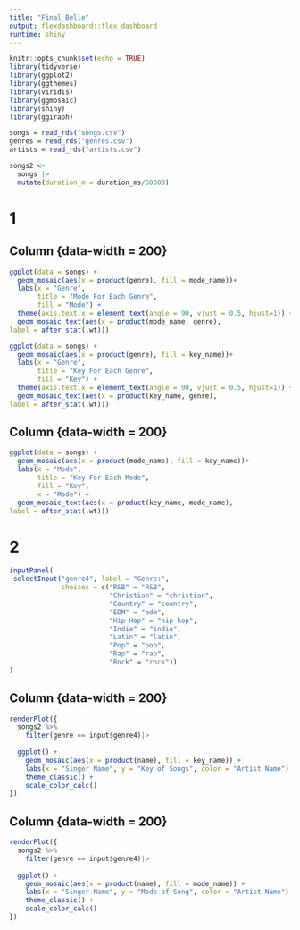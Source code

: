 ```yaml
---
title: "Final_Belle"
output: flexdashboard::flex_dashboard
runtime: shiny
---
```


```r
knitr::opts_chunk$set(echo = TRUE)
library(tidyverse)
library(ggplot2)
library(ggthemes)
library(viridis)
library(ggmosaic)
library(shiny)
library(ggiraph)
```

```r
songs = read_rds("songs.csv")
genres = read_rds("genres.csv")
artists = read_rds("artists.csv")

songs2 <- 
  songs |>
  mutate(duration_m = duration_ms/60000)

```


1
==========================


Column {data-width = 200}
-------------------------
```r
ggplot(data = songs) + 
  geom_mosaic(aes(x = product(genre), fill = mode_name))+
  labs(x = "Genre",
       title = "Mode For Each Genre",
       fill = "Mode") +
  theme(axis.text.x = element_text(angle = 90, vjust = 0.5, hjust=1)) +
  geom_mosaic_text(aes(x = product(mode_name, genre),
label = after_stat(.wt))) 

ggplot(data = songs) + 
  geom_mosaic(aes(x = product(genre), fill = key_name))+
  labs(x = "Genre",
       title = "Key For Each Genre",
       fill = "Key") +
  theme(axis.text.x = element_text(angle = 90, vjust = 0.5, hjust=1)) +
  geom_mosaic_text(aes(x = product(key_name, genre),
label = after_stat(.wt)))


```


Column {data-width = 200}
-------------------------
```r
ggplot(data = songs) + 
  geom_mosaic(aes(x = product(mode_name), fill = key_name))+
  labs(x = "Mode",
       title = "Key For Each Mode",
       fill = "Key",
       x = "Mode") +
  geom_mosaic_text(aes(x = product(key_name, mode_name),
label = after_stat(.wt)))

```




2
==========================

```r
inputPanel(
 selectInput("genre4", label = "Genre:", 
             choices = c("R&B" = "R&B",
                         "Christian" = "christian",
                         "Country" = "country",
                         "EDM" = "edm",
                         "Hip-Hop" = "hip-hop",
                         "Indie" = "indie",
                         "Latin" = "latin",
                         "Pop" = "pop",
                         "Rap" = "rap",
                         "Rock" = "rock"))
)
```

Column {data-width = 200}
-------------------------

```r
renderPlot({
  songs2 %>%
    filter(genre == input$genre4)|>
    
  ggplot() +
    geom_mosaic(aes(x = product(name), fill = key_name)) +
    labs(x = "Singer Name", y = "Key of Songs", color = "Artist Name") + 
    theme_classic() + 
    scale_color_calc()
})
```


Column {data-width = 200}
-------------------------------------
```r
renderPlot({
  songs2 %>%
    filter(genre == input$genre4)|>
    
  ggplot() +
    geom_mosaic(aes(x = product(name), fill = mode_name)) +
    labs(x = "Singer Name", y = "Mode of Song", color = "Artist Name") + 
    theme_classic() + 
    scale_color_calc()
})
```
